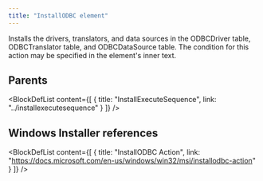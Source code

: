 ```yaml
---
title: "InstallODBC element"
---
```



Installs the drivers, translators, and data sources in the ODBCDriver table, ODBCTranslator table, and ODBCDataSource table. The condition for this action may be specified in the element's inner text.


## Parents

<BlockDefList content={[
    {
      title: "InstallExecuteSequence",
      link: "../installexecutesequence"
    }
  ]}
/>

## Windows Installer references

<BlockDefList content={[
    {
      title: "InstallODBC Action",
      link: "https://docs.microsoft.com/en-us/windows/win32/msi/installodbc-action"
    }
  ]}
/>
